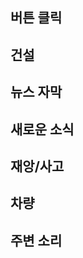 {{ko/Archive/Manual/Settings/설정}}

== 버튼 클릭 ==

== 건설 ==

== 뉴스 자막 ==

== 새로운 소식 ==

== 재앙/사고 ==

== 차량 ==

== 주변 소리 ==